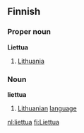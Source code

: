 ==Finnish==
===Proper noun===
'''Liettua'''
#[[Lithuania]]
===Noun===
'''liettua'''
#[[Lithuanian]] [[language]]

[[nl:liettua]]
[[fi:Liettua]]